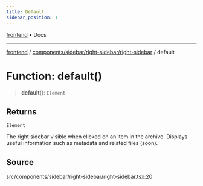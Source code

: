 ```yaml
---
title: Default
sidebar_position: 1
---
```


[frontend](../../../../..) • Docs

***

[frontend](../../../../..) / [components/sidebar/right-sidebar/right-sidebar](..) / default

# Function: default()

> **default**(): `Element`

## Returns

`Element`

The right sidebar visible when clicked on an item in the archive. Displays useful information such as metadata and related files (soon).

## Source

src/components/sidebar/right-sidebar/right-sidebar.tsx:20
